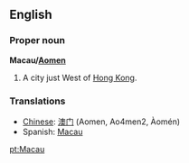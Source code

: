 ==English==

===Proper noun===
'''Macau/[[Aomen]]'''
# A city just West of [[Hong Kong]].

===Translations===
*[[Chinese]]: [[澳门]] (Aomen, Ao4men2, Àomén)
*Spanish: [[Macau]]

[[pt:Macau]]